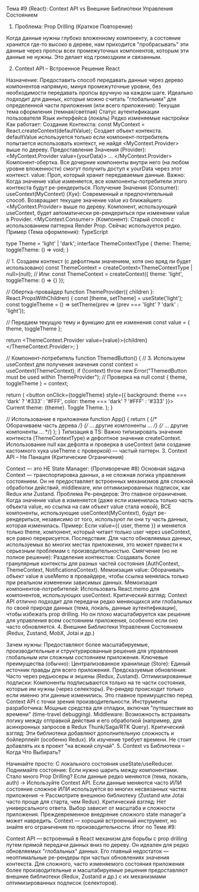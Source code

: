 Тема #9 (React): Context API vs Внешние Библиотеки Управления Состоянием

1. Проблема: Prop Drilling (Краткое Повторение)

Когда данные нужны глубоко вложенному компоненту, а состояние хранится где-то высоко в дереве, нам приходится "пробрасывать" эти данные через пропсы всех промежуточных компонентов, которым эти данные не нужны. Это делает код громоздким и связанным.

2. Context API – Встроенное Решение React

Назначение: Предоставить способ передавать данные через дерево компонентов напрямую, минуя промежуточные уровни, без необходимости передавать пропсы вручную на каждом шаге. Идеально подходит для данных, которые можно считать "глобальными" для определенной части приложения (или всего приложения):
Текущая тема оформления (темная/светлая)
Статус аутентификации пользователя
Язык интерфейса (локаль)
Редко изменяемые настройки
Как работает:
Создание Контекста: const MyContext = React.createContext(defaultValue);
Создает объект контекста. defaultValue используется только если компонент-потребитель попытается использовать контекст, не найдя <MyContext.Provider> выше по дереву.
Предоставление Значения (Provider): <MyContext.Provider value={yourData}> ... </MyContext.Provider>
Компонент-обертка. Все дочерние компоненты внутри него (на любом уровне вложенности) смогут получить доступ к yourData через этот контекст.
value: Проп, который хранит передаваемые данные. Важно: Когда значение value изменяется, все компоненты-потребители этого контекста будут ре-рендериться.
Получение Значения (Consumer):
useContext(MyContext) (Хук): Современный и предпочтительный способ. Возвращает текущее значение value из ближайшего <MyContext.Provider> выше по дереву. Компонент, использующий useContext, будет автоматически ре-рендериться при изменении value в Provider.
<MyContext.Consumer> (Компонент): Старый способ с использованием паттерна Render Prop. Сейчас используется редко.
Пример (Тема оформления):
TypeScript


type Theme = 'light' | 'dark';
interface ThemeContextType {
  theme: Theme;
  toggleTheme: () => void;
}

// 1. Создаем контекст (с дефолтным значением, хотя оно вряд ли будет использовано)
const ThemeContext = createContext<ThemeContextType | null>(null);
// Или: const ThemeContext = createContext<ThemeContextType>({ theme: 'light', toggleTheme: () => {} });

// Обертка-провайдер
function ThemeProvider({ children }: React.PropsWithChildren) {
  const [theme, setTheme] = useState<Theme>('light');
  const toggleTheme = () => setTheme(prev => (prev === 'light' ? 'dark' : 'light'));

  // Передаем текущую тему и функцию для ее изменения
  const value = { theme, toggleTheme };

  return <ThemeContext.Provider value={value}>{children}</ThemeContext.Provider>;
}

// Компонент-потребитель
function ThemedButton() {
  // 3. Используем useContext для получения значения
  const context = useContext(ThemeContext);
  if (!context) throw new Error("ThemedButton must be used within ThemeProvider"); // Проверка на null
  const { theme, toggleTheme } = context;

  return (
    <button onClick={toggleTheme} style={{ background: theme === 'dark' ? '#333' : '#FFF', color: theme === 'dark' ? '#FFF' : '#333' }}>
      Current theme: {theme}. Toggle Theme.
    </button>
  );
}

// Использование в приложении
function App() {
  return (
    <ThemeProvider> {/* Оборачиваем часть дерева */}
      {/* ... другие компоненты ... */}
      <ThemedButton />
      {/* ... другие компоненты ... */}
    </ThemeProvider>
  );
}
Типизация в TS: Важно типизировать значение контекста (ThemeContextType) и дефолтное значение createContext. Использование null как дефолта и проверка в useContext (или создание кастомного хука useTheme с проверкой) — частый паттерн.
3. Context API – Не Панацея (Критические Ограничения)

Context — это НЕ State Manager: (Противоречие #8) Основная задача Context — транспортировка данных, а не сложная логика управления состоянием. Он не предоставляет встроенных механизмов для сложной обработки действий, middleware, или оптимизированных подписок, как Redux или Zustand.
Проблема Ре-рендеров: Это главное ограничение. Когда значение value в <Provider> изменяется (даже если изменилась только часть объекта value, но ссылка на сам объект value стала новой), ВСЕ компоненты, использующие useContext(MyContext), будут ре-рендериться, независимо от того, используют ли они ту часть данных, которая изменилась.
Пример: Если value={{ user, theme }} и меняется только theme, компонент, который читает только user через useContext, все равно перерисуется.
Последствия: Для часто обновляемых данных, используемых во многих местах приложения, это может привести к серьезным проблемам с производительностью.
Смягчение (но не полное решение):
Разделение контекстов: Создавать более гранулярные контексты для разных частей состояния (AuthContext, ThemeContext, NotificationsContext).
Мемоизация value: Оборачивать объект value в useMemo в провайдере, чтобы ссылка менялась только при реальном изменении зависимых данных.
Мемоизация компонентов-потребителей: Использовать React.memo для компонентов, использующих useContext.
Критический взгляд: Context API отлично подходит для передачи редко меняющихся или глобальных по своей природе данных (тема, локаль, данные аутентификации), чтобы избежать prop drilling. Но он плохо масштабируется как решение для управления всем состоянием приложения, особенно если оно часто обновляется.
4. Внешние Библиотеки Управления Состоянием (Redux, Zustand, MobX, Jotai и др.)

Зачем нужны: Предоставляют более масштабируемые, производительные и структурированные решения для управления глобальным или сложным состоянием приложения.
Ключевые преимущества (обычно):
Централизованное хранилище (Store): Единый источник правды для всего приложения.
Предсказуемые обновления: Часто через редьюсеры и экшены (Redux, Zustand).
Оптимизированные подписки: Компоненты подписываются только на те части состояния, которые им нужны (через селекторы). Ре-рендер происходит только если именно эти данные изменились. Это главное преимущество перед Context API с точки зрения производительности.
Инструменты разработчика: Мощные средства для отладки, включая "путешествия во времени" (time-travel debugging).
Middleware: Возможность встраивать логику между отправкой действия и его обработкой (например, для асинхронных запросов в Redux Thunk/Saga/RTK Query).
Критический взгляд: Эти библиотеки добавляют дополнительную сложность и бойлерплейт (особенно Redux). Их изучение требует времени. Не стоит добавлять их в проект "на всякий случай".
5. Context vs Библиотеки – Когда Что Выбирать?

Начинайте просто: С локального состояния useState/useReducer.
Поднимайте состояние: Если нужно шарить между компонентами.
Стало много Prop Drilling?
Если данные редко меняются (тема, локаль, auth) -> Используйте Context API.
Если данные меняются часто ИЛИ состояние сложное ИЛИ используется во многих несвязанных частях приложения -> Рассмотрите внешнюю библиотеку (Zustand или Jotai часто проще для старта, чем Redux).
Критический взгляд: Нет универсального ответа. Выбор зависит от масштаба и сложности приложения. Преждевременное внедрение сложного state manager'а может навредить. Context — хороший встроенный инструмент, но знайте его ограничения по производительности.
Итог по Теме #9:

Context API — встроенный в React механизм для борьбы с prop drilling путем прямой передачи данных вниз по дереву. Он идеален для редко обновляемых "глобальных" данных. Его главный недостаток — неоптимальные ре-рендеры при частых обновлениях значения контекста. Для сложного, часто изменяемого состояния приложения более производительные и масштабируемые решения предоставляют внешние библиотеки (Redux, Zustand и др.) с их механизмами оптимизированных подписок (селекторов).
